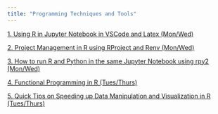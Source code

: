 ```yaml
---
title: "Programming Techniques and Tools"
---
```

[1. Using R in Jupyter Notebook in  VSCode and Latex (Mon/Wed)](https://youtu.be/B5anK7XBXrg)

[2. Project Management in R using RProject and Renv (Mon/Wed)](https://www.youtube.com/watch?v=kBkpIck87Ys)

[3. How to run R and Python in the same Jupyter Notebook using rpy2 (Mon/Wed)](https://www.youtube.com/watch?v=pFi11WIDi0E)

[4. Functional Programming in R (Tues/Thurs)](https://www.youtube.com/watch?v=AAMZFA-eQM8&ab_channel=emm2293)

[5. Quick Tips on Speeding up Data Manipulation and Visualization in R (Tues/Thurs)](https://youtu.be/E4M39IxvvtI)


